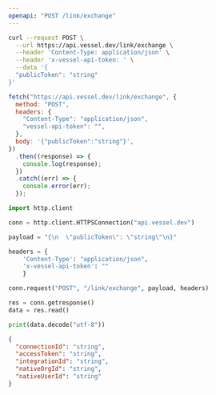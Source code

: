 ```yaml
---
openapi: "POST /link/exchange"
---
```


<RequestExample>

```bash Shell / cURL
curl --request POST \
  --url https://api.vessel.dev/link/exchange \
  --header 'Content-Type: application/json' \
  --header 'x-vessel-api-token: ' \
  --data '{
  "publicToken": "string"
}'
```

```js JavaScript Fetch
fetch("https://api.vessel.dev/link/exchange", {
  method: "POST",
  headers: {
    "Content-Type": "application/json",
    "vessel-api-token": "",
  },
  body: '{"publicToken":"string"}',
})
  .then((response) => {
    console.log(response);
  })
  .catch((err) => {
    console.error(err);
  });
```

```python Python
import http.client

conn = http.client.HTTPSConnection("api.vessel.dev")

payload = "{\n  \"publicToken\": \"string\"\n}"

headers = {
    'Content-Type': "application/json",
    'x-vessel-api-token': ""
    }

conn.request("POST", "/link/exchange", payload, headers)

res = conn.getresponse()
data = res.read()

print(data.decode("utf-8"))
```

</RequestExample>

<ResponseExample>

```json Response Example
{
  "connectionId": "string",
  "accessToken": "string",
  "integrationId": "string",
  "nativeOrgId": "string",
  "nativeUserId": "string"
}
```

</ResponseExample>
